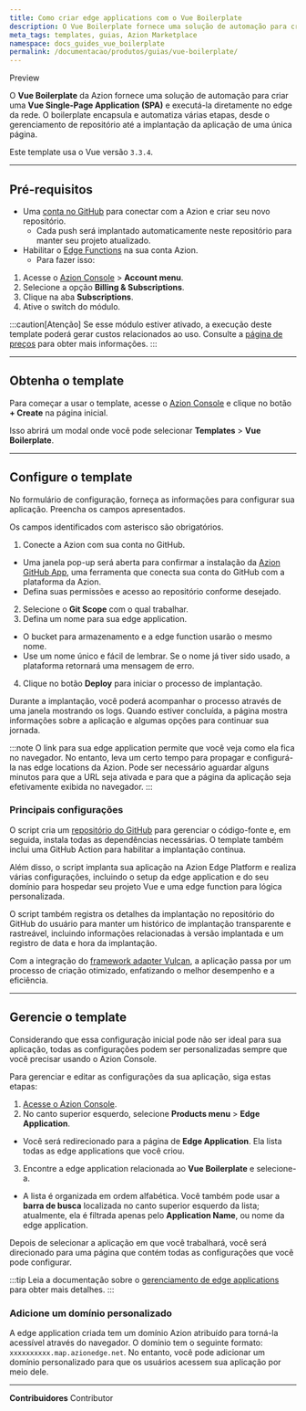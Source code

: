 ```yaml
---
title: Como criar edge applications com o Vue Boilerplate
description: O Vue Boilerplate fornece uma solução de automação para criar uma edge application Vue na Azion.
meta_tags: templates, guias, Azion Marketplace
namespace: docs_guides_vue_boilerplate
permalink: /documentacao/produtos/guias/vue-boilerplate/
---
```



<Tag severity="info" client:only="vue">
Preview
</Tag>

O **Vue Boilerplate** da Azion fornece uma solução de automação para criar uma **Vue Single-Page Application (SPA)** e executá-la diretamente no edge da rede. O boilerplate encapsula e automatiza várias etapas, desde o gerenciamento de repositório até a implantação da aplicação de uma única página.

Este template usa o Vue versão `3.3.4`.

---

## Pré-requisitos

- Uma [conta no GitHub](https://github.com/signup) para conectar com a Azion e criar seu novo repositório.
  - Cada push será implantado automaticamente neste repositório para manter seu projeto atualizado.
- Habilitar o [Edge Functions](/pt-br/documentacao/produtos/build/edge-application/edge-functions/) na sua conta Azion.
  - Para fazer isso:

1. Acesse o [Azion Console](https://console.azion.com/) > **Account menu**.
2. Selecione a opção **Billing & Subscriptions**.
3. Clique na aba **Subscriptions**.
4. Ative o switch do módulo.

:::caution[Atenção]
Se esse módulo estiver ativado, a execução deste template poderá gerar custos relacionados ao uso. Consulte a [página de preços](/pt-br/documentacao/produtos/precos/) para obter mais informações.
:::

---

## Obtenha o template

Para começar a usar o template, acesse o [Azion Console](/pt-br/documentacao/produtos/guias/como-acessar-o-rtm/) e clique no botão **+ Create** na página inicial.

Isso abrirá um modal onde você pode selecionar **Templates** > **Vue Boilerplate**.

---

## Configure o template

No formulário de configuração, forneça as informações para configurar sua aplicação. Preencha os campos apresentados.

Os campos identificados com asterisco são obrigatórios.

1. Conecte a Azion com sua conta no GitHub.
- Uma janela pop-up será aberta para confirmar a instalação da [Azion GitHub App](/pt-br/documentacao/produtos/guias/azion-github-app/), uma ferramenta que conecta sua conta do GitHub com a plataforma da Azion.
- Defina suas permissões e acesso ao repositório conforme desejado.
2. Selecione o **Git Scope** com o qual trabalhar.
3. Defina um nome para sua edge application.
- O bucket para armazenamento e a edge function usarão o mesmo nome.
- Use um nome único e fácil de lembrar. Se o nome já tiver sido usado, a plataforma retornará uma mensagem de erro.
4. Clique no botão **Deploy** para iniciar o processo de implantação.

Durante a implantação, você poderá acompanhar o processo através de uma janela mostrando os logs. Quando estiver concluída, a página mostra informações sobre a aplicação e algumas opções para continuar sua jornada.

:::note
O link para sua edge application permite que você veja como ela fica no navegador. No entanto, leva um certo tempo para propagar e configurá-la nas edge locations da Azion. Pode ser necessário aguardar alguns minutos para que a URL seja ativada e para que a página da aplicação seja efetivamente exibida no navegador.
:::

### Principais configurações

O script cria um [repositório do GitHub](https://github.com/aziontech/azion-samples/tree/dev/templates/vuejs-boilerplate) para gerenciar o código-fonte e, em seguida, instala todas as dependências necessárias. O template também inclui uma GitHub Action para habilitar a implantação contínua.

Além disso, o script implanta sua aplicação na Azion Edge Platform e realiza várias configurações, incluindo o setup da edge application e do seu domínio para hospedar seu projeto Vue e uma edge function para lógica personalizada.

O script também registra os detalhes da implantação no repositório do GitHub do usuário para manter um histórico de implantação transparente e rastreável, incluindo informações relacionadas à versão implantada e um registro de data e hora da implantação.

Com a integração do [framework adapter Vulcan](/pt-br/documentacao/produtos/devtools/azion-edge-runtime/compatibilidade-frameworks/), a aplicação passa por um processo de criação otimizado, enfatizando o melhor desempenho e a eficiência.

---

## Gerencie o template

Considerando que essa configuração inicial pode não ser ideal para sua aplicação, todas as configurações podem ser personalizadas sempre que você precisar usando o Azion Console.

Para gerenciar e editar as configurações da sua aplicação, siga estas etapas:

1. [Acesse o Azion Console](https://console.azion.com/).
2. No canto superior esquerdo, selecione **Products menu** > **Edge Application**.
- Você será redirecionado para a página de **Edge Application**. Ela lista todas as edge applications que você criou.
3. Encontre a edge application relacionada ao **Vue Boilerplate** e selecione-a.
- A lista é organizada em ordem alfabética. Você também pode usar a **barra de busca** localizada no canto superior esquerdo da lista; atualmente, ela é filtrada apenas pelo **Application Name**, ou nome da edge application.

Depois de selecionar a aplicação em que você trabalhará, você será direcionado para uma página que contém todas as configurações que você pode configurar.

:::tip
Leia a documentação sobre o [gerenciamento de edge applications](/pt-br/documentacao/produtos/build/edge-application/primeiros-passos/) para obter mais detalhes.
:::

### Adicione um domínio personalizado

A edge application criada tem um domínio Azion atribuído para torná-la acessível através do navegador. O domínio tem o seguinte formato: `xxxxxxxxxx.map.azionedge.net`. No entanto, você pode adicionar um domínio personalizado para que os usuários acessem sua aplicação por meio dele.


<LinkButton link="/pt-br/documentacao/produtos/guias/configurar-dominio/" text="consulte o guia para configurar domínios" outlined /> 

---


**Contribuidores** <ContributorList>Contributor</ContributorList>
